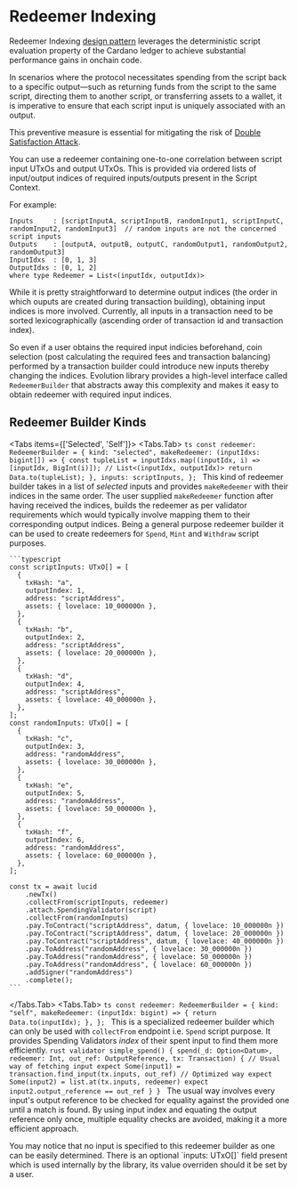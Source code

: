 
# Redeemer Indexing

Redeemer Indexing [design
pattern](https://github.com/Anastasia-Labs/design-patterns/blob/main/utxo-indexers/UTXO-INDEXERS.md)
leverages the deterministic script evaluation property of the Cardano ledger to
achieve substantial performance gains in onchain code.

In scenarios where the protocol necessitates spending from the script back to a
specific output—such as returning funds from the script to the same script,
directing them to another script, or transferring assets to a wallet, it is
imperative to ensure that each script input is uniquely associated with an
output.

This preventive measure is essential for mitigating the risk of [Double
Satisfaction
Attack](https://github.com/Anastasia-Labs/design-patterns/blob/main/stake-validator/STAKE-VALIDATOR.md#protect-against-double-satisfaction-exploit).

You can use a redeemer containing one-to-one correlation between script input
UTxOs and output UTxOs. This is provided via ordered lists of input/output
indices of required inputs/outputs present in the Script Context.

For example:

```
Inputs     : [scriptInputA, scriptInputB, randomInput1, scriptInputC, randomInput2, randomInput3]  // random inputs are not the concerned script inputs
Outputs    : [outputA, outputB, outputC, randomOutput1, randomOutput2, randomOutput3]
InputIdxs  : [0, 1, 3]
OutputIdxs : [0, 1, 2]
where type Redeemer = List<(inputIdx, outputIdx)>
```

While it is pretty straightforward to determine output indices (the order in
which ouputs are created during transaction building), obtaining input indices
is more involved. Currently, all inputs in a transaction need to be sorted
lexicographically (ascending order of transaction id and transaction
index). 

So even if a user obtains the required input indicies beforehand, coin
selection (post calculating the required fees and transaction balancing)
performed by a transaction builder could introduce new inputs thereby changing
the indices. Evolution library provides a high-level interface called
`RedeemerBuilder` that abstracts away this complexity and makes it easy to
obtain redeemer with required input indices.

## Redeemer Builder Kinds

<Tabs items={['Selected', 'Self']}>
  <Tabs.Tab>
    ```ts
    const redeemer: RedeemerBuilder = {
        kind: "selected",
        makeRedeemer: (inputIdxs: bigint[]) => {
            const tupleList = inputIdxs.map((inputIdx, i) => [inputIdx, BigInt(i)]); // List<(inputIdx, outputIdx)>
            return Data.to(tupleList);
        },
        inputs: scriptInputs,
    };
    ```
    This kind of redeemer builder takes in a list of *selected* inputs and
    provides `makeRedeemer` with their indices in the same order. The user
    supplied `makeRedeemer` function after having received the indices, builds
    the redeemer as per validator requirements which would typically involve
    mapping them to their corresponding output indices. Being a general purpose
    redeemer builder it can be used to create redeemers for `Spend`, `Mint` and `Withdraw` script purposes.

    ```typescript
    const scriptInputs: UTxO[] = [
      {
        txHash: "a",
        outputIndex: 1,
        address: "scriptAddress",
        assets: { lovelace: 10_000000n },
      },
      {
        txHash: "b",
        outputIndex: 2,
        address: "scriptAddress",
        assets: { lovelace: 20_000000n },
      },
      {
        txHash: "d",
        outputIndex: 4,
        address: "scriptAddress",
        assets: { lovelace: 40_000000n },
      },
    ];
    const randomInputs: UTxO[] = [
      {
        txHash: "c",
        outputIndex: 3,
        address: "randomAddress",
        assets: { lovelace: 30_000000n },
      },
      {
        txHash: "e",
        outputIndex: 5,
        address: "randomAddress",
        assets: { lovelace: 50_000000n },
      },
      {
        txHash: "f",
        outputIndex: 6,
        address: "randomAddress",
        assets: { lovelace: 60_000000n },
      },
    ];    

    const tx = await lucid
        .newTx()
        .collectFrom(scriptInputs, redeemer)
        .attach.SpendingValidator(script)
        .collectFrom(randomInputs)
        .pay.ToContract("scriptAddress", datum, { lovelace: 10_000000n })
        .pay.ToContract("scriptAddress", datum, { lovelace: 20_000000n })
        .pay.ToContract("scriptAddress", datum, { lovelace: 40_000000n })
        .pay.ToAddress("randomAddress", { lovelace: 30_000000n })
        .pay.ToAddress("randomAddress", { lovelace: 50_000000n })
        .pay.ToAddress("randomAddress", { lovelace: 60_000000n })
        .addSigner("randomAddress")
        .complete();
    ```
  </Tabs.Tab>
  <Tabs.Tab>
    ```ts
      const redeemer: RedeemerBuilder = {
          kind: "self",
          makeRedeemer: (inputIdx: bigint) => {
              return Data.to(inputIdx);
          },
      };
    ```
    This is a specialized redeemer builder which can only be used with
    `collectFrom` endpoint i.e. `Spend` script purpose. It provides Spending
    Validators *index* of their spent input to find them more
    efficiently.
    ```rust
      validator simple_spend() {
        spend(_d: Option<Datum>, redeemer: Int, out_ref: OutputReference, tx: Transaction) {
          // Usual way of fetching input
          expect Some(input1) = transaction.find_input(tx.inputs, out_ref)
          // Optimized way
          expect Some(input2) = list.at(tx.inputs, redeemer)
          expect input2.output_reference == out_ref
        }
      }
    ```
    The usual way involves every input's output reference to be checked for
    equality against the provided one until a match is found. By using input
    index and equating the output reference only once, multiple equality
    checks are avoided, making it a more efficient approach.

   <Callout type="info">
    You may notice that no input is specified to this redeemer builder as one can
    be easily determined. There is an optional `inputs: UTxO[]` field
    present which is used internally by the library, its value overriden should
    it be set by a user.
  </Callout>
  </Tabs.Tab>
</Tabs>